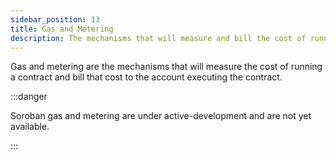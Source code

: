 ```yaml
---
sidebar_position: 13
title: Gas and Metering
description: The mechanisms that will measure and bill the cost of running a contract.
---
```


Gas and metering are the mechanisms that will measure the cost of running a contract and bill that cost to the account executing the contract.

:::danger

Soroban gas and metering are under active-development and are not yet available.

:::
